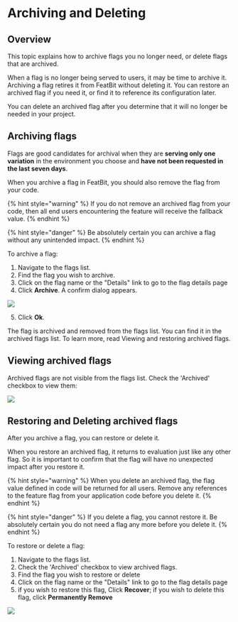 
# Archiving and Deleting

## Overview

This topic explains how to archive flags you no longer need, or delete flags that are archived.

When a flag is no longer being served to users, it may be time to archive it. Archiving a flag retires it from FeatBit without deleting it. You can restore an archived flag if you need it, or find it to reference its configuration later.

You can delete an archived flag after you determine that it will no longer be needed in your project.

## Archiving flags

Flags are good candidates for archival when they are **serving only one variation** in the environment you choose and **have not been requested in the last seven days**.

When you archive a flag in FeatBit, you should also remove the flag from your code.&#x20;

{% hint style="warning" %}
If you do not remove an archived flag from your code, then all end users encountering the feature will receive the fallback value.
{% endhint %}

{% hint style="danger" %}
Be absolutely certain you can archive a flag without any unintended impact.
{% endhint %}

To archive a flag:

1. Navigate to the flags list.
2. Find the flag you wish to archive.
3. Click on the flag name or the "Details" link to go to the flag details page
4.  Click **Archive**. A confirm dialog appears.

![](../feature-flags/assets/organizing-flags/archiving-and-deleting/001.png)

5. Click **Ok**.

The flag is archived and removed from the flags list. You can find it in the archived flags list. To learn more, read Viewing and restoring archived flags.

## Viewing archived flags

Archived flags are not visible from the flags list. Check the 'Archived' checkbox to view them:

![](../feature-flags/assets/organizing-flags/archiving-and-deleting/002.png)

## Restoring and Deleting archived flags

After you archive a flag, you can restore or delete it.

When you restore an archived flag, it returns to evaluation just like any other flag. So it is important to confirm that the flag will have no unexpected impact after you restore it.

{% hint style="warning" %}
When you delete an archived flag, the flag value defined in code will be returned for all users. Remove any references to the feature flag from your application code before you delete it.
{% endhint %}

{% hint style="danger" %}
If you delete a flag, you cannot restore it. Be absolutely certain you do not need a flag any more before you delete it.
{% endhint %}

To restore or delete a flag:

1. Navigate to the flags list.
2. Check the 'Archived' checkbox to view archived flags.
3. Find the flag you wish to restore or delete
4. Click on the flag name or the "Details" link to go to the flag details page
5.  if you wish to restore this flag, Click **Recover**; if you wish to delete this flag, click **Permanently Remove**

![](../feature-flags/assets/organizing-flags/archiving-and-deleting/003.png)